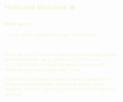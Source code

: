 <div class="content-wrapper">

## Hello and Welcome ☎️

### Who am I?

I am an artist, a digital furry artist. I draw furries.

<br/>

As for the rest of the stuff,
I do <span class="dev">F</span>ull-time <span class="dev">F</span>ull-stack <span class="dev">S</span>tress-full development - go, js, python, zig, C/C++, etc.,
_FFS for short_.
Essentially if it does not require working with Netscape-era-and-quality-code, I cook.

Apart from development career, I have experiences of being a project manager,
software architect, UI/UX designer, DevOps, including network
and R&D engineer, and QA.

</div>

<style>

.content-wrapper {
  padding: 0em 1.6em;
}

.content-wrapper::before {
    content: '';
    background-image: url('/img/banner_lg.png');
    width: 24rem;
    height: 25rem;
    background-size: cover;
    z-index: 1;
    left: 60%;
    margin-top: -1.3%;
    display: block;
    position: absolute;
}

p {
    width: 80%;
    font-weight: 350;
    font-family: sans-serif;
}

h1, h2, h3, h4, h5, h6, p {
    color: rgb(245, 245, 220);
}

strong {
    color: hsl(12, 80%, 80%);
}

.passcode {
    color: hsl(0, 0%, 45%);
    font-size: 1.01em;
    font-weight: 100;
    letter-spacing: 0.5em;
    background-color: rgba(123, 123, 123, 0.1);
    padding: 3px;
    border-radius: 3px;
}

a {
    color: inherit;
}

.dev {
    font-weight: bolder;
}

em {
    opacity: 0.4;
}

</style>
